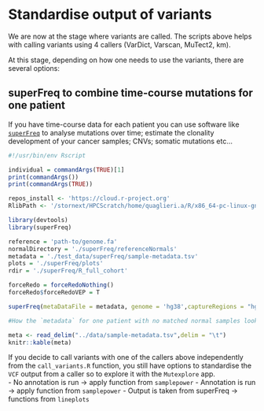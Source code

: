 # Standardise output of variants {#ch:variants-st}

We are now at the stage where variants are called. The scripts above helps with calling variants 
using 4 callers (VarDict, Varscan, MuTect2, km). 

At this stage, depending on how one needs to use the variants, there are several options:

## superFreq to combine time-course mutations for one patient

If you have time-course data for each patient you can use software like [`superFreq`](https://github.com/ChristofferFlensburg/superFreq) to analyse mutations over time; estimate the clonality development of your cancer samples; CNVs; somatic mutations etc...

```r
#!/usr/bin/env Rscript

individual = commandArgs(TRUE)[1]
print(commandArgs())
print(commandArgs(TRUE))

repos_install <- 'https://cloud.r-project.org'
RlibPath <- '/stornext/HPCScratch/home/quaglieri.a/R/x86_64-pc-linux-gnu-library/3.5'

library(devtools)
library(superFreq)

reference = 'path-to/genome.fa'
normalDirectory = './superFreq/referenceNormals'
metadata = './test_data/superFreq/sample-metadata.tsv'
plots = './superFreq/plots'
rdir = './superFreq/R_full_cohort'

forceRedo = forceRedoNothing()
forceRedo$forceRedoVEP = T

superFreq(metaDataFile = metadata, genome = 'hg38',captureRegions = "hg38exons.bed", plotDirectory = plots, Rdirectory=rdir, cpus=8, reference=reference, normalDirectory=normalDirectory, mode='RNA', systematicVariance=0.1, participants = "sample", forceRedo=forceRedo)

```


```r
#How the `metadata` for one patient with no matched normal samples looks like:

meta <- read_delim("../data/sample-metadata.tsv",delim = "\t")
knitr::kable(meta)
```



If you decide to call variants with one of the callers above independently from the `call_variants.R` function, you still have options to standardise the `VCF` output from a caller so to explore it with the `Mutexplore` app.  
- No annotation is run -> apply function from `samplepower`
- Annotation is run -> apply function from `samplepower`
- Output is taken from superFreq -> functions from `lineplots`
